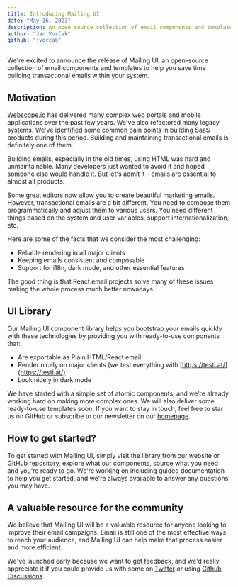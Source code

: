 ```yaml
---
title: Introducing Mailing UI
date: "May 16, 2023"
description: An open source collection of email components and templates
author: "Jan Vorčak"
github: "jvorcak"
---
```


We're excited to announce the release of Mailing UI, an open-source collection of email components and templates to help you save time building transactional emails within your system.

## Motivation

[Webscope.io](http://webscope.io/) has delivered many complex web portals and mobile applications over the past few years. We've also refactored many legacy systems. We've identified some common pain points in building SaaS products during this period. Building and maintaining transactional emails is definitely one of them.

Building emails, especially in the old times, using HTML was hard and unmaintainable. Many developers just wanted to avoid it and hoped someone else would handle it. But let's admit it - emails are essential to almost all products.

Some great editors now allow you to create beautiful marketing emails. However, transactional emails are a bit different. You need to compose them programmatically and adjust them to various users. You need different things based on the system and user variables, support internationalization, etc.

Here are some of the facts that we consider the most challenging:

- Reliable rendering in all major clients
- Keeping emails consistent and composable
- Support for i18n, dark mode, and other essential features

The good thing is that React.email projects solve many of these issues making the whole process much better nowadays.

## UI Library

Our Mailing UI component library helps you bootstrap your emails quickly with these technologies by providing you with ready-to-use components that:

- Are exportable as Plain HTML/React.email
- Render nicely on major clients (we test everything with [https://testi.at/](https://testi.at/)
- Look nicely in dark mode

We have started with a simple set of atomic components, and we're already working hard on making more complex ones.
We will also deliver some ready-to-use templates soon. If you want to stay in touch, feel free to star us on GitHub or subscribe to our newsletter on our [homepage](https://mailingui.com).

## How to get started?

To get started with Mailing UI, simply visit the library from our website or GitHub repository, explore what our components, source what you need and you're ready to go. We're working on including guided documentation to help you get started, and we're always available to answer any questions you may have.

## A valuable resource for the community

We believe that Mailing UI will be a valuable resource for anyone looking to improve their email campaigns. Email is still one of the most effective ways to reach your audience, and Mailing UI can help make that process easier and more efficient.

We've launched early because we want to get feedback, and we'd really appreciate it if you could provide us with some on [Twitter](https://twitter.com/MailingUI) or using [Github Discussions](https://github.com/webscopeio/mailingui/discussions).
